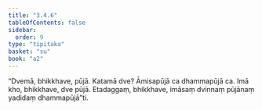 ```yaml
---
title: "3.4.6"
tableOfContents: false
sidebar:
  order: 9
type: "tipitaka"
basket: "su"
book: "a2"
---
```



<DynamicBreadcrumb />

<Division number="157" book="a2">

<Paragraph number="249" book="a2">
“Dvemā, bhikkhave, pūjā. Katamā dve? Āmisapūjā ca dhammapūjā ca. Imā kho, bhikkhave, dve pūjā. Etadaggaṃ, bhikkhave, imāsaṃ dvinnaṃ pūjānaṃ yadidaṃ dhammapūjā”ti.
</Paragraph>
</Division>